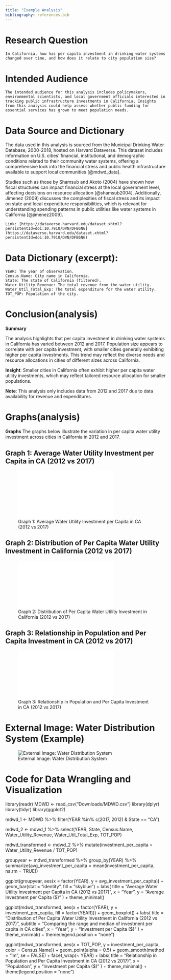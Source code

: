 ```yaml
---
title: "Example Analysis"
bibliography: references.bib
---
```

# Research Question

    In California, how has per capita investment in drinking water systems changed over time, and how does it relate to city population size?

# Intended Audience

    The intended audience for this analysis includes policymakers, environmental scientists, and local government officials interested in tracking public infrastructure investments in California. Insights from this analysis could help assess whether public funding for essential services has grown to meet population needs.
    
# Data Source and Dictionary

  The data used in this analysis is sourced from the Municipal Drinking Water Database, 2000-2018, hosted on Harvard Dataverse. This dataset includes information on U.S. cities' financial, institutional, and demographic conditions related to their community water systems, offering a comprehensive look into the financial stress and public health infrastructure available to support local communities [@mdwd_data].

  Studies such as those by Shamsub and Akoto (2004) have shown how fiscal structures can impact financial stress at the local government level, affecting decisions on resource allocation [@shamsub2004]. Additionally, Jimenez (2009) discusses the complexities of fiscal stress and its impact on state and local expenditure responsibilities, which is relevant for understanding spending patterns in public utilities like water systems in California [@jimenez2009].

    Link: [https://dataverse.harvard.edu/dataset.xhtml?persistentId=doi:10.7910/DVN/DFB6NG](https://dataverse.harvard.edu/dataset.xhtml?persistentId=doi:10.7910/DVN/DFB6NG)


# Data Dictionary (excerpt):

    YEAR: The year of observation.
    Census.Name: City name in California.
    State: The state of California (filtered).
    Water_Utility_Revenue: The total revenue from the water utility.
    Water_Util_Total_Exp: The total expenditure for the water utility.
    TOT_POP: Population of the city.

# Conclusion(analysis)

::: {.callout-note}
**Summary**

The analysis highlights that per capita investment in drinking water systems in California has varied between 2012 and 2017. Population size appears to correlate with per capita investment, with smaller cities generally exhibiting higher per capita investments. This trend may reflect the diverse needs and resource allocations in cities of different sizes across California.

:::

::: {.margin}
**Insight**: Smaller cities in California often exhibit higher per capita water utility investments, which may reflect tailored resource allocation for smaller populations.
:::

::: {.margin}
**Note**: This analysis only includes data from 2012 and 2017 due to data availability for revenue and expenditures.
:::

# Graphs(analysis)

::: {.callout-note}
**Graphs**
The graphs below illustrate the variation in per capita water utility investment across cities in California in 2012 and 2017.

## Graph 1: Average Water Utility Investment per Capita in CA (2012 vs 2017)
![Graph 1: Average Water Utility Investment per Capita in CA (2012 vs 2017)](2.pdf)

## Graph 2: Distribution of Per Capita Water Utility Investment in California (2012 vs 2017)
![Graph 2: Distribution of Per Capita Water Utility Investment in California (2012 vs 2017)](3.pdf)

## Graph 3: Relationship in Population and Per Capita Investment in CA (2012 vs 2017)
![Graph 3: Relationship in Population and Per Capita Investment in CA (2012 vs 2017)](4.pdf)
:::

# External Image: Water Distribution System (Example)

![External Image: Water Distribution System](5.jpg)

# Code for Data Wrangling and Visualization

library(readr)
MDWD <- read_csv("Downloads/MDWD.csv")
library(dplyr)
library(tidyr)
library(ggplot2)

mdwd_1 <- MDWD %>%
  filter(YEAR %in% c(2017, 2012) & State == "CA")

mdwd_2 <- mdwd_1 %>%
  select(YEAR, State, Census.Name, Water_Utility_Revenue, Water_Util_Total_Exp, TOT_POP)

mdwd_transformed <- mdwd_2 %>%
  mutate(investment_per_capita = Water_Utility_Revenue / TOT_POP)

groupyear <- mdwd_transformed %>%
  group_by(YEAR) %>%
  summarize(avg_investment_per_capita = mean(investment_per_capita, na.rm = TRUE))

ggplot(groupyear, aes(x = factor(YEAR), y = avg_investment_per_capita)) +
  geom_bar(stat = "identity", fill = "skyblue") +
  labs(
    title = "Average Water Utility Investment per Capita in CA (2012 vs 2017)",
    x = "Year",
    y = "Average Investment per Capita ($)"
  ) +
  theme_minimal()

ggplot(mdwd_transformed, aes(x = factor(YEAR), y = investment_per_capita, fill = factor(YEAR))) +
  geom_boxplot() + 
  labs(
    title = "Distribution of Per Capita Water Utility Investment in California (2012 vs 2017)",
    subtitle = "Comparing the range and median of investment per capita in CA cities",
    x = "Year",
    y = "Investment per Capita ($)"
  ) +
  theme_minimal() +
  theme(legend.position = "none")

ggplot(mdwd_transformed, aes(x = TOT_POP, y = investment_per_capita, color = Census.Name)) +
  geom_point(alpha = 0.5) +
  geom_smooth(method = "lm", se = FALSE) +
  facet_wrap(~ YEAR) + 
  labs(
    title = "Relationship in Population and Per Capita Investment in CA (2012 vs 2017)",
    x = "Population",
    y = "Investment per Capita ($)"
  ) +
  theme_minimal() +
  theme(legend.position = "none")
